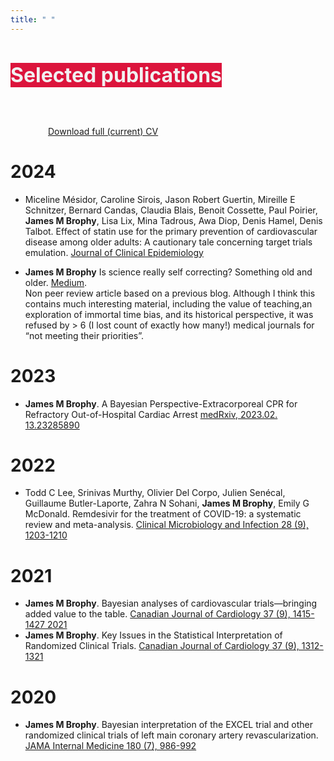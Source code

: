 ```yaml
---
title: " "
---
```


<p style="font-size: xx-large; background-color: crimson; display: inline-block;color: #f1f1f1; font-weight: bold">
      Selected publications   <iconify-icon icon="fluent-mdl2:reading-mode"></iconify-icon>
</p>



```{=html}
<div  style="margin: 30px; text-align: left;">
<a class="btn btn-primary" href="https://drive.google.com/file/d/12X8674xGMcmUkersqxY_7l3ypc1JSjQg/view?usp=drive_link" target="_blank" style="padding: 15px 30px;">Download full (current) CV</a>
</div>
```
# 2024

-   Miceline Mésidor, Caroline Sirois, Jason Robert Guertin, Mireille E Schnitzer, Bernard Candas, Claudia Blais, Benoit Cossette, Paul Poirier, **James M Brophy**, Lisa Lix, Mina Tadrous, Awa Diop, Denis Hamel, Denis Talbot. Effect of statin use for the primary prevention of cardiovascular disease among older adults: A cautionary tale concerning target trials emulation. [Journal of Clinical Epidemiology](https://www.jclinepi.com/article/S0895-4356(24)00039-8/fulltext)      

- **James M Brophy** Is science really self correcting? Something old and older. [Medium](https://medium.com/p/64b829ec7935).      
Non peer review article based on a previous blog. Although I think this contains much interesting material, including the value of teaching,an exploration of immortal time bias, and its historical perspective, it was refused by > 6 (I lost count of exactly how many!) medical journals for "not meeting their priorities".

# 2023

-   **James M Brophy**. A Bayesian Perspective-Extracorporeal CPR for Refractory Out-of-Hospital Cardiac Arrest [medRxiv, 2023.02. 13.23285890](https://www.medrxiv.org/content/10.1101/2023.02.13.23285890v3)

# 2022

-   Todd C Lee, Srinivas Murthy, Olivier Del Corpo, Julien Senécal, Guillaume Butler-Laporte, Zahra N Sohani, **James M Brophy**, Emily G McDonald. Remdesivir for the treatment of COVID-19: a systematic review and meta-analysis. [Clinical Microbiology and Infection 28 (9), 1203-1210](https://www.sciencedirect.com/science/article/pii/S1198743X22002300)

# 2021

-   **James M Brophy**. Bayesian analyses of cardiovascular trials—bringing added value to the table. [Canadian Journal of Cardiology 37 (9), 1415-1427 2021](https://www.sciencedirect.com/science/article/abs/pii/S0828282X2100163X)\
-   **James M Brophy**. Key Issues in the Statistical Interpretation of Randomized Clinical Trials. [Canadian Journal of Cardiology 37 (9), 1312-1321](https://www.sciencedirect.com/science/article/abs/pii/S0828282X20311806)

# 2020

-   **James M Brophy**. Bayesian interpretation of the EXCEL trial and other randomized clinical trials of left main coronary artery revascularization. [JAMA Internal Medicine 180 (7), 986-992](https://jamanetwork.com/journals/jamainternalmedicine/article-abstract/2766594)
